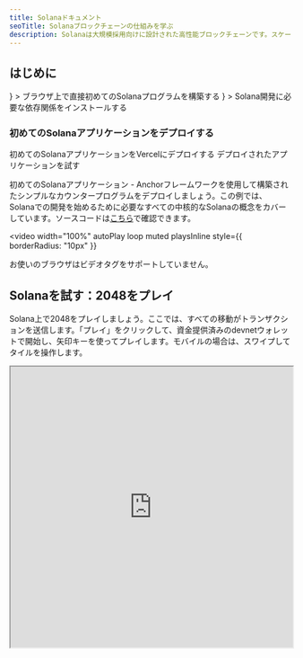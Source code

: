 ```yaml
---
title: Solanaドキュメント
seoTitle: Solanaブロックチェーンの仕組みを学ぶ
description: Solanaは大規模採用向けに設計された高性能ブロックチェーンです。スケーラブルなブロックチェーンアプリケーションを構築しようとする開発者がSolanaを最優先に選ぶ理由を学びましょう。
---
```


## はじめに

<Cards>
  <Card
    title="クイックスタート"
    href="/docs/intro/quick-start"
    icon={<Rocket />}
  >
    ブラウザ上で直接初めてのSolanaプログラムを構築する
  </Card>
  <Card
    title="ローカル環境のセットアップ"
    href="/docs/intro/installation"
    icon={<Download />}
  >
    Solana開発に必要な依存関係をインストールする
  </Card>
</Cards>

### 初めてのSolanaアプリケーションをデプロイする

<Cards>
  <Card
    title="Vercelでデプロイ"
    href="https://vercel.com/new/clone?repository-url=https%3A%2F%2Fgithub.com%2Fsolana-developers%2Fanchor-web3js-nextjs&root-directory=frontend&demo-title=Anchor%20Web3.js%20Next.js%20Demo&demo-description=An%20example%20deployment%20of%20the%20Anchor%20Web3.js%20Next.js%20project.&demo-url=https%3A%2F%2Fanchor-web3js-nextjs.vercel.app%2F&project-name=anchor-web3js-nextjs&repository-name=anchor-web3js-nextjs"
  >
    初めてのSolanaアプリケーションをVercelにデプロイする
  </Card>
  <Card
    title="Vercelプレビュー"
    href="https://anchor-web3js-nextjs-jade.vercel.app/"
  >
    デプロイされたアプリケーションを試す
  </Card>
</Cards>

初めてのSolanaアプリケーション -
Anchorフレームワークを使用して構築されたシンプルなカウンタープログラムをデプロイしましょう。この例では、Solanaでの開発を始めるために必要なすべての中核的なSolanaの概念をカバーしています。ソースコードは[こちら](https://github.com/solana-developers/anchor-web3js-nextjs)で確認できます。

<Accordions>
<Accordion title="アプリケーションデモ">

<video
  width="100%"
  autoPlay
  loop
  muted
  playsInline
  style={{
    borderRadius: "10px"
  }}
>
  <source src="/assets/docs/counter.mp4" type="video/mp4" />
  お使いのブラウザはビデオタグをサポートしていません。
</video>

</Accordion>
</Accordions>

## Solanaを試す：2048をプレイ

Solana上で2048をプレイしましょう。ここでは、すべての移動がトランザクションを送信します。「プレイ」をクリックして、資金提供済みのdevnetウォレットで開始し、矢印キーを使ってプレイします。モバイルの場合は、スワイプしてタイルを操作します。

<Accordions>
<Accordion title="Solana 2048をプレイ">

<iframe
  src="https://solplay.de/solana-2048/"
  width="100%"
  height="500"
  style={{
    borderRadius: "12px",
    border: "2px solid rgba(0, 0, 0, 0.2)",
    maxWidth: "100%",
    minHeight: "300px",
    aspectRatio: "1"
  }}
  scrolling="no"
/>

</Accordion>
</Accordions>

Solana
FoundationのDevRelチームの[Jonas](https://x.com/SolPlay_jonas)によって構築されました。

## 学習を始める

Solana開発に特有の重要な概念を学びましょう。

<Cards>
  <Card title="アカウント" href="/docs/core/accounts">
    Solanaがデータを保存する方法
  </Card>
  <Card title="Solanaの手数料" href="/docs/core/fees">
    Solanaでトランザクションを送信するコスト
  </Card>
  <Card title="トランザクション" href="/docs/core/transactions">
    Solanaネットワークとやり取りする方法
  </Card>
  <Card title="プログラム" href="/docs/core/programs">
    Solana上のスマートコントラクト
  </Card>
  <Card title="プログラム派生アドレス" href="/docs/core/pda">
    決定論的アドレスを生成する方法
  </Card>
  <Card title="クロスプログラム呼び出し" href="/docs/core/cpi">
    あるプログラムから別のプログラムを呼び出す方法
  </Card>
</Cards>

### クライアントサイド開発

以下のSDKは[Anza](https://anza.xyz)によって構築された、Solanaの公式SDKです。

#### 公式SDK

| 言語                  | SDK                                                                |
| --------------------- | ------------------------------------------------------------------ |
| Rust                  | [solana_sdk](/docs/clients/official/rust)                          |
| Typescript (推奨)     | [@solana/kit](/docs/clients/official/javascript#solana-kit)        |
| Typescript (レガシー) | [@solana/web3.js](/docs/clients/official/javascript#solana-web3js) |

#### コミュニティSDK

以下は、さまざまな言語のためにコミュニティによって貢献されたSDKです：

| 言語     | SDK                                                                                                                                               |
| -------- | ------------------------------------------------------------------------------------------------------------------------------------------------- |
| Python   | [solders](https://github.com/kevinheavey/solders)                                                                                                 |
| Java     | [sava](https://sava.software) または [solanaj](https://github.com/skynetcap/solanaj) または [solana4j](https://github.com/LMAX-Exchange/solana4j) |
| C++      | [solcpp](https://github.com/mschneider/solcpp) または [solana-c](https://github.com/VAR-META-Tech/solana-c-sdk)                                   |
| Go       | [solana-go](https://github.com/gagliardetto/solana-go)                                                                                            |
| Kotlin   | [sol4k](https://github.com/sol4k/sol4k) または [solanaKT](https://github.com/metaplex-foundation/SolanaKT)                                        |
| Dart     | [solana](https://github.com/espresso-cash/espresso-cash-public/tree/master/packages/solana)                                                       |
| C#       | [solnet](https://github.com/bmresearch/Solnet)                                                                                                    |
| GdScript | [godot](https://github.com/Virus-Axel/godot-solana-sdk/)                                                                                          |

<Callout type="warn">
  コミュニティSDKは、公式SDKのすべての機能を含んでいることや最新の状態であることは保証されていません。
</Callout>

## validatorの運用

Solana
validatorを運用し、ネットワークの安全性を確保するために必要なことを探ります。

<Cards>
  <Card title="Validator" href="https://docs.anza.xyz/validator/anatomy">
    Solanaネットワークを保護する個々のノード
  </Card>
  <Card
    title="システム要件"
    href="https://docs.anza.xyz/operations/requirements"
  >
    validatorを運用するための推奨ハードウェア要件と必要なSOL
  </Card>
  <Card
    title="Validatorのセットアップ"
    href="https://docs.anza.xyz/operations/setup-a-validator"
  >
    validatorをセットアップし、初めてクラスターに接続する
  </Card>
</Cards>

## サポートを受ける

[Solana StackExchange](https://solana.stackexchange.com)でSolanaコミュニティからサポートを受けることができます。
